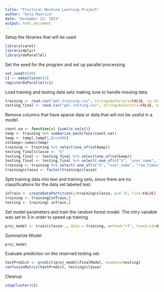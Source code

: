 ```yaml
---
title: "Practical Machine Learning Project"
author: "Kyle Maurice"
date: "December 23, 2015"
output: html_document
---
```


Setup the libraries that will be used
```r
library(caret)
library(dplyr)
library(doParallel)
```

Set the seed for the program and set up parallel processing
```r
set.seed(6540)
c1 <- makeCluster(2)
registerDoParallel(c1)
```

Load training and testing data sets making sure to handle missing data

```r
training <- read.csv("pml-training.csv", stringsAsFactors=FALSE, na.strings = c("NA", "#DIV/0!", ""))
testing_final <- read.csv("pml-testing.csv", stringsAsFactors=FALSE, na.strings = c("NA", "#DIV/0!", ""))
```

Remove columns that have sparse data or data that will not be useful in a model.  

```r
count.na <- function(x) {sum(is.na(x))}
temp <- training %>% summarize_each(funs(count.na))
temp <- temp[,temp[1,]<=1000]
colkeep<-names(temp)
training <- training %>% select(one_of(colkeep))
testing_final$classe <- "X"
testing_final <- testing_final %>% select(one_of(colkeep))
testing_final <- testing_final %>% select(-one_of(c("X", "user_name", "raw_timestamp_part_1", "raw_timestamp_part_2", "cvtd_timestamp", "new_window")))
training <- training %>% select(-one_of(c("X", "user_name", "raw_timestamp_part_1", "raw_timestamp_part_2", "cvtd_timestamp", "new_window")))
training$classe <- factor(training$classe)
```

Split training data into test and training sets, since there are no classifications for the data set labeled test.

```r
inTrain <- createDataPartition(y=training$classe, p=0.75, list=FALSE)
training <- training[inTrain,]
testing <- training[-inTrain,]

```

Set model parameters and train the random forest model. The mtry variable was set to 3 in order to speed up training.

```r
proj_model <- train(classe~., data = training, method="rf", tuneGrid=data.frame(mtry=3))
```

Summarize Model
```r
proj_model
```

Evaluate prediction on the reserved testing set. 
```r
testPredict <- predict(proj_model$finalModel, newdata=testing)
confusionMatrix(testPredict, testing$classe)
```

Cleanup
```r
stopCluster(c1)
```
